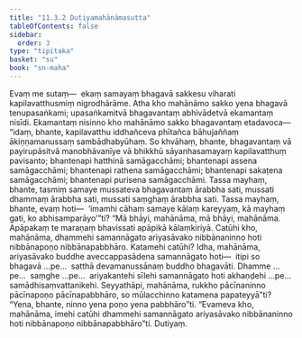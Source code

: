```yaml
---
title: "11.3.2 Dutiyamahānāmasutta"
tableOfContents: false
sidebar:
  order: 3
type: "tipitaka"
basket: "su"
book: "sn-maha"
---
```



<DynamicBreadcrumb />

<Division number="1018" book="sn-maha" bookNo="14" page="323">

<Paragraph number="1907" book="sn-maha">
Evaṃ me sutaṃ—  ekaṃ samayaṃ bhagavā sakkesu viharati kapilavatthusmiṃ nigrodhārāme. Atha kho mahānāmo sakko yena bhagavā tenupasaṅkami; upasaṅkamitvā bhagavantaṃ abhivādetvā ekamantaṃ nisīdi. Ekamantaṃ nisinno kho mahānāmo sakko bhagavantaṃ etadavoca—  “idaṃ, bhante, kapilavatthu iddhañceva phītañca bāhujaññaṃ ākiṇṇamanussaṃ sambādhabyūhaṃ. So khvāhaṃ, bhante, bhagavantaṃ vā payirupāsitvā manobhāvanīye vā bhikkhū sāyanhasamayaṃ kapilavatthuṃ pavisanto; bhantenapi hatthinā samāgacchāmi; bhantenapi assena samāgacchāmi; bhantenapi rathena samāgacchāmi; bhantenapi sakaṭena samāgacchāmi; bhantenapi purisena samāgacchāmi. Tassa mayhaṃ, bhante, tasmiṃ samaye mussateva bhagavantaṃ ārabbha sati, mussati dhammaṃ ārabbha sati, mussati saṃghaṃ ārabbha sati. Tassa mayhaṃ, bhante, evaṃ hoti—  ‘imamhi cāhaṃ samaye kālaṃ kareyyaṃ, kā mayhaṃ gati, ko abhisamparāyo’”ti?
</Paragraph>

<Paragraph number="1908" book="sn-maha">
“Mā bhāyi, mahānāma, mā bhāyi, mahānāma. Apāpakaṃ te maraṇaṃ bhavissati apāpikā kālaṃkiriyā. Catūhi kho, mahānāma, dhammehi samannāgato ariyasāvako nibbānaninno hoti nibbānapoṇo nibbānapabbhāro. Katamehi catūhi? Idha, mahānāma, ariyasāvako buddhe aveccappasādena samannāgato hoti—  itipi so bhagavā …pe…  satthā devamanussānaṃ buddho bhagavāti. Dhamme …pe…  saṃghe …pe…  ariyakantehi sīlehi samannāgato hoti akhaṇḍehi …pe…  samādhisaṃvattanikehi.
</Paragraph>

<Paragraph number="1909" book="sn-maha">
Seyyathāpi, mahānāma, rukkho pācīnaninno pācīnapoṇo pācīnapabbhāro, so mūlacchinno katamena papateyyā”ti? “Yena, bhante, ninno yena poṇo yena pabbhāro”ti. “Evameva kho, mahānāma, imehi catūhi dhammehi samannāgato ariyasāvako nibbānaninno hoti nibbānapoṇo nibbānapabbhāro”ti.

</Paragraph>
</Division>

<Paragraph number="1910" type="center" book="sn-maha">
Dutiyaṃ.
</Paragraph>
